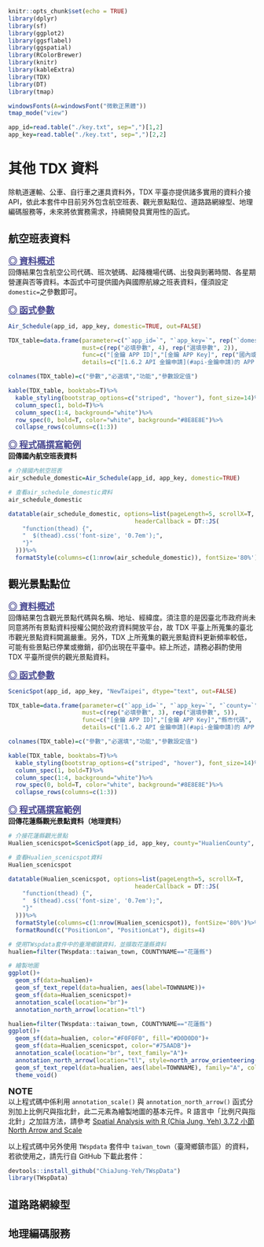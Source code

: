 ```r
knitr::opts_chunk$set(echo = TRUE)
library(dplyr)
library(sf)
library(ggplot2)
library(ggsflabel)
library(ggspatial)
library(RColorBrewer)
library(knitr)
library(kableExtra)
library(TDX)
library(DT)
library(tmap)

windowsFonts(A=windowsFont("微軟正黑體"))
tmap_mode("view")

app_id=read.table("./key.txt", sep=",")[1,2]
app_key=read.table("./key.txt", sep=",")[2,2]
```

# **其他 TDX 資料**
除軌道運輸、公車、自行車之運具資料外，TDX 平臺亦提供諸多實用的資料介接 API，依此本套件中目前另外包含航空班表、觀光景點點位、道路路網線型、地理編碼服務等，未來將依實務需求，持續開發具實用性的函式。  


## 航空班表資料
<font color="#484891" size="4"><u>**◎ 資料概述**</u></font>  
回傳結果包含航空公司代碼、班次號碼、起降機場代碼、出發與到著時間、各星期營運與否等資料。本函式中可提供國內與國際航線之班表資料，僅須設定`domestic=`之參數即可。  


<font color="#484891" size="4"><u>**◎ 函式參數**</u></font>  
```r
Air_Schedule(app_id, app_key, domestic=TRUE, out=FALSE)
```

```r
TDX_table=data.frame(parameter=c("`app_id=`", "`app_key=`", rep("`domestic=`", 2), rep("`out=`", 2)),
                     must=c(rep("必填參數", 4), rep("選填參數", 2)),
                     func=c("[金鑰 APP ID]","[金鑰 APP Key]", rep("國內或國際航線", 2), rep("匯出資料之路徑", 2)),
                     details=c("[1.6.2 API 金鑰申請](#api-金鑰申請)的 APP ID","[1.6.2 API 金鑰申請](#api-金鑰申請)的 APP Key", "`TRUE`：回傳國內航空班表", "`FALSE`：回傳國際航空班表", "`FALSE`：不匯出資料至本機 [**預設值**]" ,"若欲輸出此結果，路徑中必須含有`.csv`或`.txt`"))

colnames(TDX_table)=c("參數","必選填","功能","參數設定值")

kable(TDX_table, booktabs=T)%>%
  kable_styling(bootstrap_options=c("striped", "hover"), font_size=14)%>%
  column_spec(1, bold=T)%>%
  column_spec(1:4, background="white")%>%
  row_spec(0, bold=T, color="white", background="#8E8E8E")%>%
  collapse_rows(columns=c(1:3))
```

<font color="#484891" size="4"><u>**◎ 程式碼撰寫範例**</u></font>  
**回傳國內航空班表資料**
```r
# 介接國內航空班表
air_schedule_domestic=Air_Schedule(app_id, app_key, domestic=TRUE)
```

```r
# 查看air_schedule_domestic資料
air_schedule_domestic
```

```r
datatable(air_schedule_domestic, options=list(pageLength=5, scrollX=T,
                                    headerCallback = DT::JS(
    "function(thead) {",
    "  $(thead).css('font-size', '0.7em');",
    "}"
  )))%>%
  formatStyle(columns=c(1:nrow(air_schedule_domestic)), fontSize='80%')
```


## 觀光景點點位
<font color="#484891" size="4"><u>**◎ 資料概述**</u></font>  
回傳結果包含觀光景點代碼與名稱、地址、經緯度。須注意的是因臺北市政府尚未同意將所有景點資料授權公開於政府資料開放平台，故 TDX 平臺上所蒐集的臺北市觀光景點資料闕漏嚴重。另外，TDX 上所蒐集的觀光景點資料更新頻率較低，可能有些景點已停業或撤銷，卻仍出現在平臺中。綜上所述，請務必斟酌使用 TDX 平臺所提供的觀光景點資料。  


<font color="#484891" size="4"><u>**◎ 函式參數**</u></font>  
```r
ScenicSpot(app_id, app_key, "NewTaipei", dtype="text", out=FALSE)
```

```r
TDX_table=data.frame(parameter=c("`app_id=`", "`app_key=`", "`county=`", rep("`dtype=`", 2), rep("`out=`", 3)),
                     must=c(rep("必填參數", 3), rep("選填參數", 5)),
                     func=c("[金鑰 APP ID]","[金鑰 APP Key]","縣市代碼", rep("回傳的資料型態", 2), rep("匯出資料之路徑", 3)),
                     details=c("[1.6.2 API 金鑰申請](#api-金鑰申請)的 APP ID","[1.6.2 API 金鑰申請](#api-金鑰申請)的 APP Key","請參照`TDX_County`表格，若欲回傳全臺資料，請填入`ALL`","`text`：純文字形式，其資料型態屬`data.frame` [**預設值**]","`sf`：地理資料形式，其資料型態屬`sf`","`FALSE`：不匯出資料至本機 [**預設值**]" ,"若回傳的資料型態為「`text`」：路徑必須含有`.csv`或`.txt`", "若回傳的資料型態為「`sf`」：路徑必須含有`.shp`"))

colnames(TDX_table)=c("參數","必選填","功能","參數設定值")

kable(TDX_table, booktabs=T)%>%
  kable_styling(bootstrap_options=c("striped", "hover"), font_size=14)%>%
  column_spec(1, bold=T)%>%
  column_spec(1:4, background="white")%>%
  row_spec(0, bold=T, color="white", background="#8E8E8E")%>%
  collapse_rows(columns=c(1:3))
```

<font color="#484891" size="4"><u>**◎ 程式碼撰寫範例**</u></font>  
**回傳花蓮縣觀光景點資料（地理資料）**
```r
# 介接花蓮縣觀光景點
Hualien_scenicspot=ScenicSpot(app_id, app_key, county="HualienCounty", dtype="sf")
```

```r
# 查看Hualien_scenicspot資料
Hualien_scenicspot
```

```r
datatable(Hualien_scenicspot, options=list(pageLength=5, scrollX=T,
                                    headerCallback = DT::JS(
    "function(thead) {",
    "  $(thead).css('font-size', '0.7em');",
    "}"
  )))%>%
  formatStyle(columns=c(1:nrow(Hualien_scenicspot)), fontSize='80%')%>%
  formatRound(c("PositionLon", "PositionLat"), digits=4)
```

```r
# 使用TWspdata套件中的臺灣鄉鎮資料，並擷取花蓮縣資料
hualien=filter(TWspdata::taiwan_town, COUNTYNAME=="花蓮縣")

# 繪製地圖
ggplot()+
  geom_sf(data=hualien)+
  geom_sf_text_repel(data=hualien, aes(label=TOWNNAME))+
  geom_sf(data=Hualien_scenicspot)+
  annotation_scale(location="br")+
  annotation_north_arrow(location="tl")
```

```r
hualien=filter(TWspdata::taiwan_town, COUNTYNAME=="花蓮縣")
ggplot()+
  geom_sf(data=hualien, color="#F0F0F0", fill="#D0D0D0")+
  geom_sf(data=Hualien_scenicspot, color="#75AADB")+
  annotation_scale(location="br", text_family="A")+
  annotation_north_arrow(location="tl", style=north_arrow_orienteering(text_family="A"))+
  geom_sf_text_repel(data=hualien, aes(label=TOWNNAME), family="A", color="#8E8E8E")+
  theme_void()
```


:::notice
<font size="4">**NOTE**</font>  
以上程式碼中係利用 `annotation_scale()` 與 `annotation_north_arrow()` 函式分別加上比例尺與指北針，此二元素為繪製地圖的基本元件。R 語言中「比例尺與指北針」之加註方法，請參考 [Spatial Analysis with R (Chia Jung, Yeh) 3.7.2 小節 North Arrow and Scale](https://chiajung-yeh.github.io/Spatial-Analysis/data-visualization-with-maps.html#north-arrow-and-scale)  

以上程式碼中另外使用 `TWspdata` 套件中 `taiwan_town`（臺灣鄉鎮市區）的資料，若欲使用之，請先行自 GitHub 下載此套件：  
```r
devtools::install_github("ChiaJung-Yeh/TWspData")
library(TWspData)
```
:::


## 道路路網線型


## 地理編碼服務
